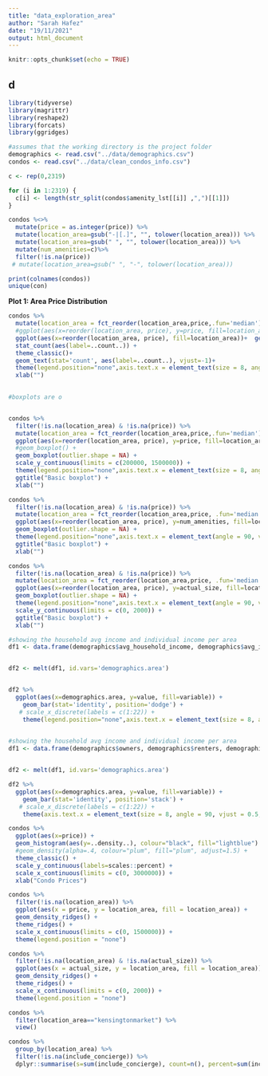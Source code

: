 ```yaml
---
title: "data_exploration_area"
author: "Sarah Hafez"
date: "19/11/2021"
output: html_document
---
```


```r
knitr::opts_chunk$set(echo = TRUE)
```

## d

```r
library(tidyverse)
library(magrittr)
library(reshape2)
library(forcats)
library(ggridges)
```

```r
#assumes that the working directory is the project folder
demographics <- read.csv("../data/demographics.csv")
condos <- read.csv("../data/clean_condos_info.csv")
```

```r

c <- rep(0,2319)

for (i in 1:2319) {
  c[i] <- length(str_split(condos$amenity_lst[[i]] ,",")[[1]])
}

condos %<>%
  mutate(price = as.integer(price)) %>%
  mutate(location_area=gsub("-|[.]", "", tolower(location_area))) %>%
  mutate(location_area=gsub(" ", "", tolower(location_area))) %>%
  mutate(num_amenities=c)%>%
  filter(!is.na(price)) 
 # mutate(location_area=gsub(" ", "-", tolower(location_area))) 

```

```r
print(colnames(condos))
unique(con)
```

**Plot 1: Area Price Distribution**

```r
condos %>%
  mutate(location_area = fct_reorder(location_area,price,.fun='median')) %>%
  #ggplot(aes(x=reorder(location_area, price), y=price, fill=location_area)) +
  ggplot(aes(x=reorder(location_area, price), fill=location_area))+  geom_histogram(stat = "count") +
  stat_count(aes(label=..count..)) +
  theme_classic()+
  geom_text(stat='count', aes(label=..count..), vjust=-1)+
  theme(legend.position="none",axis.text.x = element_text(size = 8, angle = 90, vjust = 0.5, hjust=1)) +
  xlab("")
    
```

```r
#boxplots are o


condos %>%
  filter(!is.na(location_area) & !is.na(price)) %>%
  mutate(location_area = fct_reorder(location_area,price,.fun='median')) %>%
  ggplot(aes(x=reorder(location_area, price), y=price, fill=location_area)) +
  #geom_boxplot() +
  geom_boxplot(outlier.shape = NA) +
  scale_y_continuous(limits = c(200000, 1500000)) +
  theme(legend.position="none",axis.text.x = element_text(size = 8, angle = 90, vjust = 0.5, hjust=1)) +
  ggtitle("Basic boxplot") +
  xlab("")

```

```r
condos %>%
  filter(!is.na(location_area) & !is.na(price)) %>%
  mutate(location_area = fct_reorder(location_area,price, .fun='median')) %>%
  ggplot(aes(x=reorder(location_area, price), y=num_amenities, fill=location_area)) +
  geom_boxplot(outlier.shape = NA) +
  theme(legend.position="none",axis.text.x = element_text(angle = 90, vjust = 0.5, hjust=1)) +
  ggtitle("Basic boxplot") +
  xlab("")

```

```r
condos %>%
  filter(!is.na(location_area) & !is.na(price)) %>%
  mutate(location_area = fct_reorder(location_area,price, .fun='median')) %>%
  ggplot(aes(x=reorder(location_area, price), y=actual_size, fill=location_area)) +
  geom_boxplot(outlier.shape = NA) +
  theme(legend.position="none",axis.text.x = element_text(angle = 90, vjust = 0.5, hjust=1)) +
  scale_y_continuous(limits = c(0, 2000)) +
  ggtitle("Basic boxplot") +
  xlab("")

```

```r

#showing the household avg income and individual income per area 
df1 <- data.frame(demographics$avg_household_income, demographics$avg_individual_income, demographics$area)


df2 <- melt(df1, id.vars='demographics.area')


df2 %>%
  ggplot(aes(x=demographics.area, y=value, fill=variable)) +
    geom_bar(stat='identity', position='dodge') +
   # scale_x_discrete(labels = c(1:22)) +
    theme(legend.position="none",axis.text.x = element_text(size = 8, angle = 90, vjust = 0.5, hjust=1)) 
  
```

```r
#showing the household avg income and individual income per area 
df1 <- data.frame(demographics$owners, demographics$renters, demographics$area)


df2 <- melt(df1, id.vars='demographics.area')

df2 %>%
  ggplot(aes(x=demographics.area, y=value, fill=variable)) +
    geom_bar(stat='identity', position='stack') +
   # scale_x_discrete(labels = c(1:22)) +
    theme(axis.text.x = element_text(size = 8, angle = 90, vjust = 0.5, hjust=1)) 
```

```r
condos %>%
  ggplot(aes(x=price)) +
  geom_histogram(aes(y=..density..), colour="black", fill="lightblue") +
  #geom_density(alpha=.4, colour="plum", fill="plum", adjust=1.5) +
  theme_classic() +
  scale_y_continuous(labels=scales::percent) +
  scale_x_continuous(limits = c(0, 3000000)) +
  xlab("Condo Prices")
```

```r
condos %>%
  filter(!is.na(location_area)) %>%
  ggplot(aes(x = price, y = location_area, fill = location_area)) +
  geom_density_ridges() +
  theme_ridges() + 
  scale_x_continuous(limits = c(0, 1500000)) +
  theme(legend.position = "none")
```

```r
condos %>%
  filter(!is.na(location_area) & !is.na(actual_size)) %>%
  ggplot(aes(x = actual_size, y = location_area, fill = location_area)) +
  geom_density_ridges() +
  theme_ridges() + 
  scale_x_continuous(limits = c(0, 2000)) +
  theme(legend.position = "none")
```

```r
condos %>%
  filter(location_area=="kensingtonmarket") %>%
  view()
```

```r

condos %>%
  group_by(location_area) %>%
  filter(!is.na(include_concierge)) %>%
  dplyr::summarise(s=sum(include_concierge), count=n(), percent=sum(include_concierge)/n())
```
